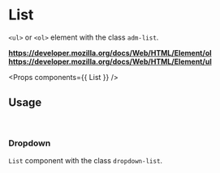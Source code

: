 <!-- Packages -->

<!-- Components -->

<!-- Mock Data -->

# List

`<ul>` or `<ol>` element with the class `adm-list`.

**https://developer.mozilla.org/docs/Web/HTML/Element/ol**  
**https://developer.mozilla.org/docs/Web/HTML/Element/ul**  

<Preview>
  <List data-items={ListMock} />
</Preview>

<Props components={{ List }} />

## Usage

<br/>

### Dropdown

`List` component with the class `dropdown-list`.

<Preview>
  <List className='dropdown-list' data-items={DropdownListMock} />
</Preview>
